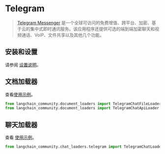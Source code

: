 # Telegram

>[Telegram Messenger](https://web.telegram.org/a/) 是一个全球可访问的免费增值、跨平台、加密、基于云的集中式即时通讯服务。该应用程序还提供可选的端到端加密聊天和视频通话、VoIP、文件共享以及其他几个功能。

## 安装和设置

请参阅 [设置说明](/docs/integrations/document_loaders/telegram)。

## 文档加载器

查看[使用示例](/docs/integrations/document_loaders/telegram)。

```python
from langchain_community.document_loaders import TelegramChatFileLoader
from langchain_community.document_loaders import TelegramChatApiLoader
```

## 聊天加载器

查看 [使用示例](/docs/integrations/chat_loaders/telegram)。

```python
from langchain_community.chat_loaders.telegram import TelegramChatLoader
```